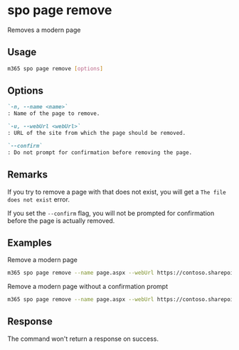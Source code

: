 
# spo page remove

Removes a modern page

## Usage

```sh
m365 spo page remove [options]
```

## Options

```md definition-list
`-n, --name <name>`
: Name of the page to remove.

`-u, --webUrl <webUrl>`
: URL of the site from which the page should be removed.

`--confirm`
: Do not prompt for confirmation before removing the page.
```

<Global />

## Remarks

If you try to remove a page with that does not exist, you will get a `The file does not exist` error.

If you set the `--confirm` flag, you will not be prompted for confirmation before the page is actually removed.

## Examples

Remove a modern page

```sh
m365 spo page remove --name page.aspx --webUrl https://contoso.sharepoint.com/sites/a-team
```

Remove a modern page without a confirmation prompt

```sh
m365 spo page remove --name page.aspx --webUrl https://contoso.sharepoint.com/sites/a-team --confirm
```

## Response

The command won't return a response on success.
